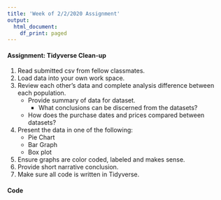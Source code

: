 ```yaml
---
title: 'Week of 2/2/2020 Assignment'
output:
  html_document:
    df_print: paged
---
```


#### Assignment: Tidyverse Clean-up


1. Read submitted csv from fellow classmates.
2. Load data into your own work space.
3. Review each other's data and complete analysis difference between each population.
    + Provide summary of data for dataset.
      + What conclusions can be discerned from the datasets?
    + How does the purchase dates and prices compared between datasets?
4. Present the data in one of the following:
    + Pie Chart
    + Bar Graph
    + Box plot
5. Ensure graphs are color coded, labeled and makes sense.
6. Provide short narrative conclusion.
7. Make sure all code is written in Tidyverse.
  
  
#### Code 
